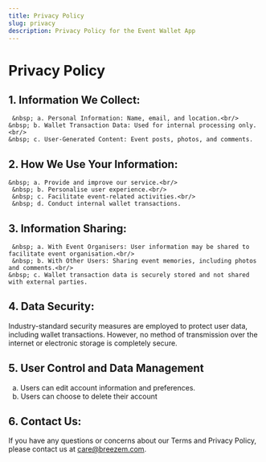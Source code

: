 ```yaml
---
title: Privacy Policy
slug: privacy
description: Privacy Policy for the Event Wallet App
---
```


# Privacy Policy

## 1. Information We Collect:

     &nbsp; a. Personal Information: Name, email, and location.<br/>
    &nbsp; b. Wallet Transaction Data: Used for internal processing only.<br/>
    &nbsp; c. User-Generated Content: Event posts, photos, and comments.

## 2. How We Use Your Information:

    &nbsp; a. Provide and improve our service.<br/>
     &nbsp; b. Personalise user experience.<br/>
     &nbsp; c. Facilitate event-related activities.<br/>
     &nbsp; d. Conduct internal wallet transactions.

## 3. Information Sharing:

     &nbsp; a. With Event Organisers: User information may be shared to facilitate event organisation.<br/>
     &nbsp; b. With Other Users: Sharing event memories, including photos and comments.<br/>
    &nbsp; c. Wallet transaction data is securely stored and not shared with external parties.

## 4. Data Security:

Industry-standard security measures are employed to protect user data, including wallet transactions. However, no method of transmission over the internet or electronic storage is completely secure.

## 5. User Control and Data Management

&nbsp; a. Users can edit account information and preferences.<br/>
&nbsp; b. Users can choose to delete their account

## 6. Contact Us:

If you have any questions or concerns about our Terms and Privacy Policy, please contact us at care@breezem.com.
